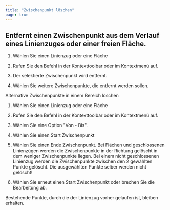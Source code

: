 ```yaml
---
title: "Zwischenpunkt löschen"
page: true
---
```

## Entfernt einen Zwischenpunkt aus dem Verlauf eines Linienzuges oder einer freien Fl&#228;che.

1. W&#228;hlen Sie einen Linienzug oder eine Fl&#228;che

2. Rufen Sie den Befehl in der Kontexttoolbar oder im Kontextmen&#252; auf.

3. Der selektierte Zwischenpunkt wird entfernt. 

4. W&#228;hlen Sie weitere Zwischenpunkte, die entfernt werden sollen.




Alternative
 Zwischenpunkte in einem Bereich l&#246;schen

1. W&#228;hlen Sie einen Linienzug oder eine Fl&#228;che

2. Rufen Sie den Befehl in der Kontexttoolbar oder im Kontextmen&#252; auf.

3. W&#228;hlen Sie eine Option &quot;Von - Bis&quot;.

4. W&#228;hlen Sie einen Start Zwischenpunkt 

5. W&#228;hlen Sie einen Ende Zwischenpunkt. Bei Fl&#228;chen und geschlossenen Linienz&#252;gen werden die Zwischenpunkte in der Richtung gel&#246;scht in dem weniger Zwischenpunkte liegen. Bei einem nicht geschlossenen Linienzug werden die Zwischenpunkte zwischen den 2 gew&#228;hlten Punkte gel&#246;scht. Die ausgew&#228;hlten Punkte selber werden nicht gel&#246;scht!

6. W&#228;hlen Sie erneut einen Start Zwischenpunkt oder brechen Sie die Bearbeitung ab.




<Success>
Bestehende Punkte, durch die der Linienzug vorher gelaufen ist, bleiben erhalten.
</Success>

